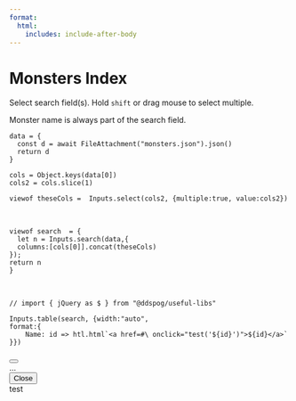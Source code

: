 ```yaml
---
format: 
  html:
    includes: include-after-body
---
```


```{=html}

	<script src="https://code.jquery.com/jquery-3.6.0.min.js"></script>
<!--     <link href="https://cdn.jsdelivr.net/npm/bootstrap@5.2.3/dist/css/bootstrap.min.css" rel="stylesheet" integrity="sha384-rbsA2VBKQhggwzxH7pPCaAqO46MgnOM80zW1RWuH61DGLwZJEdK2Kadq2F9CUG65" crossorigin="anonymous">
    <script src="https://cdn.jsdelivr.net/npm/bootstrap@5.2.3/dist/js/bootstrap.min.js" integrity="sha384-cuYeSxntonz0PPNlHhBs68uyIAVpIIOZZ5JqeqvYYIcEL727kskC66kF92t6Xl2V" crossorigin="anonymous"></script> -->


```
# Monsters Index

Select search field(s). Hold `shift` or drag mouse to select multiple. 

Monster name is always part of the search field. 

```ojs
data = {
  const d = await FileAttachment("monsters.json").json()
  return d
}
```

```ojs
cols = Object.keys(data[0])
cols2 = cols.slice(1)
```

```ojs
viewof theseCols =  Inputs.select(cols2, {multiple:true, value:cols2})
```

<br>

```ojs
viewof search  = {
  let n = Inputs.search(data,{
  columns:[cols[0]].concat(theseCols)
});
return n
}
```

<br>

::: {.column-screen .table-responsive}
```ojs
// import { jQuery as $ } from "@ddspog/useful-libs"

Inputs.table(search, {width:"auto",
format:{
    Name: id => htl.html`<a href=#\ onclick="test('${id}')">${id}</a>`
}})

```

::: 


```{=html}
<script>

function my_modal(name){
    $(document).ready(function() {
        $.get("monstersAll.html", function(data) {
            var content = $(data).find("[data-tag='" + name + "']").html();
            $("#my").html(content);
        });
    });}
</script>

<div id="my"> </div>

```


```{=html}

<script>

function getMonsterContent(tag) {
  var monsters = document.querySelectorAll('.monster[data-tag*="' + tag + '"], .monster[data-tag2*="' + tag + '"]');
  var content = "";
  for (var i = 0; i < monsters.length; i++) {
    content += monsters[i].innerHTML;
  }
  return content;
}

function test(name){
$(document).ready(function() {
    $.get('monstersAll.html', function(data) {
      var content = $(data).find("[data-tag='" + name + "'], [data-tag2='" + name + "'], [data-tag3='" + name + "']").html();// $(data).find("[data-tag='" + name + "']", "[data-tag2='" + name + "']").html();
      $('#myModal .modal-body').html(content);
      $('#myModal').modal('show');
    });
    }
);}
</script>

<!-- Modal -->
<div class="modal fade" id="myModal" tabindex="-1" aria-labelledby="exampleModalLabel" aria-hidden="true">
  <div class="modal-dialog modal-dialog-centered modal-dialog-scrollable modal-lg">
    <div class="modal-content">
      <div class="modal-header">
        <h5 class="modal-title" id="exampleModalLabel"> </h5>
        <button type="button" class="btn-close" data-bs-dismiss="modal" aria-label="Close"></button>
      </div>
      <div class="modal-body" id="modal-text">
        ...
      </div>
      <div class="modal-footer">
        <button type="button" class="btn btn-secondary" data-bs-dismiss="modal">Close</button>
      </div>
    </div>
  </div>
</div>

<div id="t"> test </div>
```